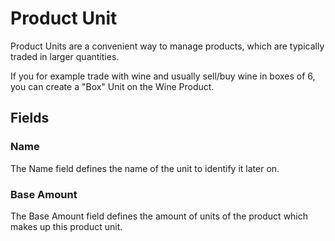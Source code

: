 
# Product Unit

Product Units are a convenient way to manage products, which are typically traded in larger quantities.

If you for example trade with wine and usually sell/buy wine in boxes of 6, you can create a "Box" Unit on the Wine <Link href="/main-entities/product">Product<Link>.

## Fields

### Name

The Name field defines the name of the unit to identify it later on.

### Base Amount

The Base Amount field defines the amount of units of the product which makes up this product unit.
